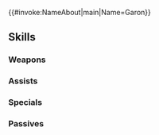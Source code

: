 {{#invoke:NameAbout|main|Name=Garon}}{{HeroPage Tabs}}
{{Hero Infobox
|Name=Garon
|Title=King of Nohr
|GrowthModifier=
|WeaponType=Red Breath
|Origin=Fire Emblem Fates
|Gender=Male
|MoveType=Infantry
|actorJP=大塚明夫
|actorEN=Patrick Seitz
|artist=添田一平
|additionDate=September 14, 2018
|releaseDate=September 20, 2018
|TagID=ガロン
|InternalID=293
|Properties=ghb,limited,tiara
|cv1=11
|cv2=500100
|description=The king of Nohr. Intends to invade and rule over Hoshido. Appears in Fire Emblem Fates.
}}
{{Stats Page
|Lv1HP=17|Lv1ATK=9|Lv1SPD=5|Lv1DEF=9|Lv1RES=8
|GRHP=60|GRATK=55|GRSPD=40|GRDEF=55|GRRES=55
}}
==Skills==
===Weapons===
{{Weapons Table
|weapon1=Fire Breath
|weapon1Default=1
|weapon1Unlock=1
|weapon2=Fire Breath+
|weapon2Default=3
|weapon2Unlock=2
|weapon3=Flametongue
|weapon3Default=4
|weapon3Unlock=3
|weapon4=Breath of Blight
|weapon4Default=5
|weapon4Unlock=5
}}
===Assists===
{{Assists Table}}
===Specials===
{{Specials Table
|special1=Dragon Gaze
|special1Default=4
|special1Unlock=3
|special2=Dragon Fang
|special2Default=
|special2Unlock=4
}}
===Passives===
{{Passives Table
|passiveA1=Distant Def 1
|passiveA2=Distant Def 2
|passiveA3=Distant Def 3
|passiveA1Unlock=3
|passiveA2Unlock=4
|passiveA3Unlock=5
|passiveC1=Panic Ploy 1
|passiveC2=Panic Ploy 2
|passiveC3=Panic Ploy 3
|passiveC1Unlock=1
|passiveC2Unlock=2
|passiveC3Unlock=4
}}
{{Heroes Navbox}}